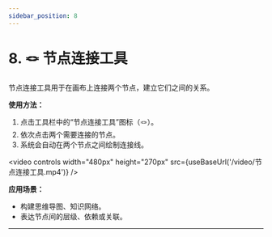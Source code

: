 ```yaml
---
sidebar_position: 8
---
```


# 8. 🪢 节点连接工具


节点连接工具用于在画布上连接两个节点，建立它们之间的关系。

**使用方法：**
1. 点击工具栏中的“节点连接工具”图标（🪢）。
2. 依次点击两个需要连接的节点。
3. 系统会自动在两个节点之间绘制连接线。

<video controls width="480px" height="270px" src={useBaseUrl('/video/节点连接工具.mp4')} />

**应用场景：**
- 构建思维导图、知识网络。
- 表达节点间的层级、依赖或关联。

---
